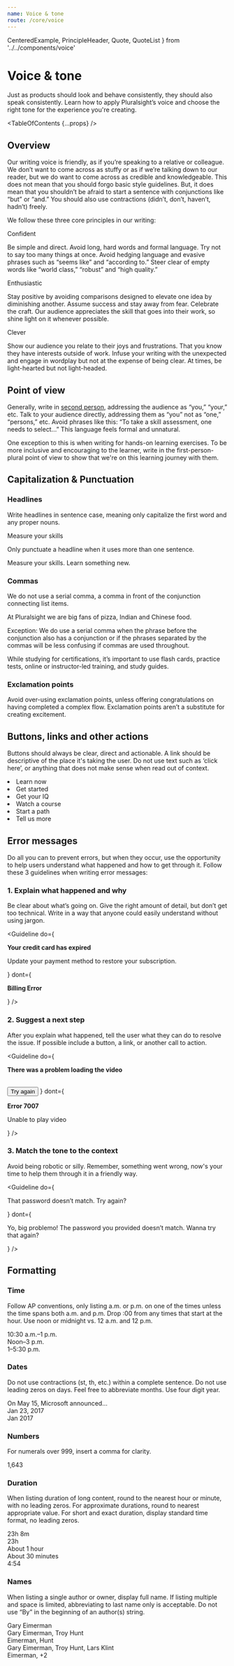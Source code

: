 ```yaml
---
name: Voice & tone
route: /core/voice
---
```



  CenteredExample,
  PrincipleHeader,
  Quote,
  QuoteList
} from '../../components/voice'

# Voice & tone

<Intro>
  Just as products should look and behave consistently, they should also speak
  consistently. Learn how to apply Pluralsight’s voice and choose the right tone
  for the experience you're creating.
</Intro>

<TableOfContents {...props} />

## Overview

Our writing voice is friendly, as if you’re speaking to a relative or colleague. We don’t want to come across as stuffy or as if we’re talking down to our reader, but we do want to come across as credible and knowledgeable. This does not mean that you should forgo basic style guidelines. But, it does mean that you shouldn’t be afraid to start a sentence with conjunctions like “but” or “and.” You should also use contractions (didn’t, don’t, haven’t, hadn’t) freely.

We follow these three core principles in our writing:

<EqualColumnLayout count={EqualColumnLayout.counts.three}>
  <div>
    <PrincipleHeader>Confident</PrincipleHeader>
    <P>Be simple and direct. Avoid long, hard words and formal language. Try not to say too many things at once. Avoid hedging language and evasive phrases such as “seems like” and “according to.” Steer clear of empty words like “world class,” “robust” and “high quality.”</P>
  </div>


<div>
  <PrincipleHeader>Enthusiastic</PrincipleHeader>
  <P>
    Stay positive by avoiding comparisons designed to elevate one idea by
    diminishing another. Assume success and stay away from fear. Celebrate the
    craft. Our audience appreciates the skill that goes into their work, so
    shine light on it whenever possible.
  </P>
</div>

  <div>
    <PrincipleHeader>Clever</PrincipleHeader>
    <P>Show our audience you relate to their joys and frustrations. That you know they have interests outside of work. Infuse your writing with the unexpected and engage in wordplay but not at the expense of being clear. At times, be light-hearted but not light-headed.</P>
  </div>
</EqualColumnLayout>


## Point of view

Generally, write in [second person](https://en.wikipedia.org/wiki/Narration#Second-person),
addressing the audience as “you,” “your,” etc. Talk to your audience
directly, addressing them as “you” not as “one,” “persons,” etc. Avoid phrases like this: “To take a skill assessment, one needs to select…” This language feels formal and unnatural.

One exception to this is when writing for hands-on learning exercises. To be more inclusive and encouraging to the learner, write in the first-person-plural point of view to show that we're on this learning journey with them.

## Capitalization & Punctuation

<EqualColumnLayout count={EqualColumnLayout.counts.two}>
  <div>
    <Heading size={Heading.sizes.medium}>
      <h3>Headlines</h3>
    </Heading>
    <P>
      Write headlines in sentence case, meaning only capitalize the first word
      and any proper nouns.
    </P>
  </div>
  <Quote>Measure your skills</Quote>
</EqualColumnLayout>

<EqualColumnLayout count={EqualColumnLayout.counts.two}>
  <P>Only punctuate a headline when it uses more than one sentence.</P>
  <Quote>Measure your skills. Learn something new.</Quote>
</EqualColumnLayout>

<EqualColumnLayout count={EqualColumnLayout.counts.two}>
  <div>
    <Heading size={Heading.sizes.medium}>
      <h3>Commas</h3>
    </Heading>
    <P>
      We do not use a serial comma, a comma in front of the conjunction
      connecting list items.
    </P>
  </div>
  <Quote>
    At Pluralsight we are big fans of pizza, Indian and Chinese food.
  </Quote>
</EqualColumnLayout>

<EqualColumnLayout count={EqualColumnLayout.counts.two}>
  <P>
    Exception: We do use a serial comma when the phrase before the conjunction
    also has a conjunction or if the phrases separated by the commas will be
    less confusing if commas are used throughout.
  </P>
  <Quote>
    While studying for certifications, it’s important to use flash cards,
    practice tests, online or instructor-led training, and study guides.
  </Quote>
</EqualColumnLayout>

### Exclamation points

Avoid over-using exclamation points, unless offering congratulations on having
completed a complex flow. Exclamation points aren’t a substitute for
creating excitement.

## Buttons, links and other actions

<EqualColumnLayout count={EqualColumnLayout.counts.two}>
  <P>
    Buttons should always be clear, direct and actionable. A link should be
    descriptive of the place it's taking the user. Do not use text such as
    ‘click here’, or anything that does not make sense when read out of context.
  </P>


  <Quote>
    <EqualColumnLayout count={EqualColumnLayout.counts.two}>
      <QuoteList>
        <li>Learn now</li>
        <li>Get started</li>
        <li>Get your IQ</li>
      </QuoteList>
      <QuoteList>
        <li>Watch a course</li>
        <li>Start a path</li>
        <li>Tell us more</li>
      </QuoteList>
    </EqualColumnLayout>
  </Quote>
</EqualColumnLayout>


## Error messages

Do all you can to prevent errors, but when they occur, use the opportunity to
help users understand what happened and how to get through it. Follow these 3
guidelines when writing error messages:

### 1. Explain what happened and why

Be clear about what’s going on. Give the right amount of detail, but don’t get
too technical. Write in a way that anyone could easily understand without
using jargon.

<Guideline
  do={
    <CenteredExample>
      <P>
        <strong>Your credit card has expired</strong>
      </P>
      <P>Update your payment method to restore your subscription.</P>
    </CenteredExample>
  }
  dont={
    <CenteredExample>
      <P>
        <strong>Billing Error</strong>
      </P>
    </CenteredExample>
  }
/>

### 2. Suggest a next step

After you explain what happened, tell the user what they can do to resolve the
issue. If possible include a button, a link, or another call to action.

<Guideline
  do={
    <CenteredExample>
      <P>
        <strong>There was a problem loading the video</strong>
      </P>
      <br />
      <Button>Try again</Button>
    </CenteredExample>
  }
  dont={
    <CenteredExample>
      <P>
        <strong>Error 7007</strong>
      </P>
      <P>Unable to play video</P>
    </CenteredExample>
  }
/>

### 3. Match the tone to the context

Avoid being robotic or silly. Remember, something went wrong, now's your time
to help them through it in a friendly way.

<Guideline
  do={
    <CenteredExample>
      <P>That password doesn’t match. Try again?</P>
    </CenteredExample>
  }
  dont={
    <CenteredExample>
      <P>
        Yo, big problemo! The password you provided doesn’t match. Wanna try
        that again?
      </P>
    </CenteredExample>
  }
/>

## Formatting

<EqualColumnLayout count={EqualColumnLayout.counts.two}>
  <div>
    <Heading size={Heading.sizes.medium}>
      <h3>Time</h3>
    </Heading>
    <P>
      Follow AP conventions, only listing a.m. or p.m. on one of the times
      unless the time spans both a.m. and p.m. Drop :00 from any times that
      start at the hour. Use noon or midnight vs. 12 a.m. and 12 p.m.
    </P>
  </div>
  <Quote>
    10:30 a.m.–1 p.m.
    <br />
    Noon–3 p.m.
    <br />
    1–5:30 p.m.
  </Quote>
</EqualColumnLayout>

<EqualColumnLayout count={EqualColumnLayout.counts.two}>
  <div>
    <Heading size={Heading.sizes.medium}>
      <h3>Dates</h3>
    </Heading>
    <P>
      Do not use contractions (st, th, etc.) within a complete sentence. Do not
      use leading zeros on days. Feel free to abbreviate months. Use four digit
      year.
    </P>
  </div>
  <Quote>
    On May 15, Microsoft announced…
    <br />
    Jan 23, 2017
    <br />
    Jan 2017
  </Quote>
</EqualColumnLayout>

<EqualColumnLayout count={EqualColumnLayout.counts.two}>
  <div>
    <Heading size={Heading.sizes.medium}>
      <h3>Numbers</h3>
    </Heading>
    <P>For numerals over 999, insert a comma for clarity.</P>
  </div>
  <Quote>1,643</Quote>
</EqualColumnLayout>

<EqualColumnLayout count={EqualColumnLayout.counts.two}>
  <div>
    <Heading size={Heading.sizes.medium}>
      <h3>Duration</h3>
    </Heading>
    <P>
      When listing duration of long content, round to the nearest hour or
      minute, with no leading zeros. For approximate durations, round to nearest
      appropriate value. For short and exact duration, display standard time
      format, no leading zeros.
    </P>
  </div>
  <Quote>
    23h 8m
    <br />
    23h
    <br />
    About 1 hour
    <br />
    About 30 minutes
    <br />
    4:54
  </Quote>
</EqualColumnLayout>

<EqualColumnLayout count={EqualColumnLayout.counts.two}>
  <div>
    <Heading size={Heading.sizes.medium}>
      <h3>Names</h3>
    </Heading>
    <P>
      When listing a single author or owner, display full name. If listing
      multiple and space is limited, abbreviating to last name only is
      acceptable. Do not use “By” in the beginning of an author(s) string.
    </P>
  </div>
  <Quote>
    Gary Eimerman
    <br />
    Gary Eimerman, Troy Hunt
    <br />
    Eimerman, Hunt
    <br />
    Gary Eimerman, Troy Hunt, Lars Klint
    <br />
    Eimerman, +2
  </Quote>
</EqualColumnLayout>
